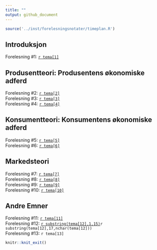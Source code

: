 ```yaml
---
title: ""
output: github_document
---
```


```r
source('../inst/forelesningsnotater/timeplan.R')
```

## Introduksjon

Forelesning #1: [`r tema[1]`](https://github.com/joernih/SFB10816Mikrooekonomi/blob/main/inst/forelesningsnotater/1-3_introduksjon.pdf)

## Produsentteori: Produsentens økonomiske adferd

Forelesning #2: [`r tema[2]`](https://github.com/joernih/sfb10816mikrooekonomi/blob/main/inst/forelesningsnotater/4_produsent_teknologi.pdf)
<br>
Forelesning #3: [`r tema[3]`](https://github.com/joernih/sfb10816mikrooekonomi/blob/main/inst/forelesningsnotater/5_produsent_innt_kostn.pdf)
<br>
Forelesning #4: [`r tema[4]`](https://github.com/joernih/sfb10816mikrooekonomi/blob/main/inst/forelesningsnotater/6_produsent_profittmaksimering.pdf)

## Konsumentteori: Konsumentens økonomiske adferd

Forelesning #5: [`r tema[5]`](https://github.com/joernih/SFB10816Mikrooekonomi/blob/main/inst/forelesningsnotater/7_konsumentens_tilpasning.pdf)
<br>
Forelesning #6: [`r tema[6]`](https://github.com/joernih/SFB10816Mikrooekonomi/blob/main/inst/forelesningsnotater/8_konsumentens_adferd.pdf)

## Markedsteori

Forelesning #7: [`r tema[7]`](https://github.com/joernih/SFB10816Mikrooekonomi/blob/main/inst/forelesningsnotater/9_markedsform_fullkommen.pdf)
<br>
Forelesning #8: [`r tema[8]`](https://github.com/joernih/SFB10816Mikrooekonomi/blob/main/inst/forelesningsnotater/10_markedsform_monopol.pdf)
<br>
Forelesning #9: [`r tema[9]`](https://github.com/joernih/SFB10816Mikrooekonomi/blob/main/inst/forelesningsnotater/11_markedsform_ufullkommen.pdf)
<br>
Forelesning #10: [`r tema[10]`](https://github.com/joernih/SFB10816Mikrooekonomi/blob/main/inst/forelesningsnotater/12_prisdiskriminering.pdf)

## Andre Emner

Forelesning #11: [`r tema[11]`](https://github.com/joernih/SFB10816Mikrooekonomi/blob/main/inst/forelesningsnotater/13_effektivitet_markedssvikt.pdf)
<br>
Forelesning #12: [`r substring(tema[12],1,15)`](https://github.com/joernih/SFB10816Mikrooekonomi/blob/main/inst/forelesningsnotater/14_litt_spillteori.pdf)`r substring(tema[12],17,nchar(tema[12]))`
<br>
Forelesning #13: `r tema[13]`

```r
knitr::knit_exit()
```

